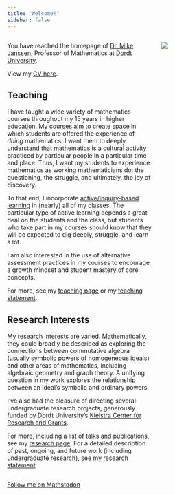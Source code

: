 ```yaml
---
title: "Welcome!"
sidebar: false
---
```



:::::::::::::: {.columns}
::: {.column width="70%"}
You have reached the homepage of [Dr. Mike Janssen](https://www.dordt.edu/people/mike-janssen), Professor of Mathematics at [Dordt University](http://dordt.edu). 

View my [CV here](./uploads/MKJVita.pdf).


## Teaching

I have taught a wide variety of mathematics courses throughout my 15 years in higher education. My courses aim to create space in which students are offered the experience of _doing_ mathematics. I want them to deeply understand that mathematics is a cultural activity practiced by particular people in a particular time and place. Thus, I want my students to experience mathematics as working mathematicians do: the questioning, the struggle, and ultimately, the joy of discovery.

To that end, I incorporate [active/inquiry-based learning](http://www.inquirybasedlearning.org) in (nearly) all of my classes. The particular type of active learning depends a great deal on the students and the class, but students who take part in my courses should know that they will be expected to dig deeply, struggle, and learn a lot. 

I am also interested in the use of alternative assessment practices in my courses to encourage a growth mindset and student mastery of core concepts.

For more, see my [teaching page](teaching.html) or my [teaching statement](./uploads/Janssen-TeachingStatement.pdf).


## Research Interests

My research interests are varied. Mathematically, they could broadly be described as exploring the connections between commutative algebra (usually symbolic powers of homogeneous ideals) and other areas of mathematics, including algebraic geometry and graph theory. A unifying question in my work explores the relationship between an ideal's symbolic and ordinary powers.

I've also had the pleasure of directing several undergraduate research projects, generously funded by Dordt University's [Kielstra Center for Research and Grants](https://www.dordt.edu/about-dordt/offices-and-services/academic-centers/kielstra-center-research-and-grants).


For more, including a list of talks and publications, see my [research page](research.html). For a detailed description of past, ongoing, and future work (including undergraduate research), see my [research statement](./uploads/Janssen-ResearchStatement.pdf).

:::
::: {.column width="30%"}
![](./mike.jpg)
:::
::::::::::::::










<a rel="me" href="https://mathstodon.xyz/@mkjanssen">Follow me on Mathstodon</a>




